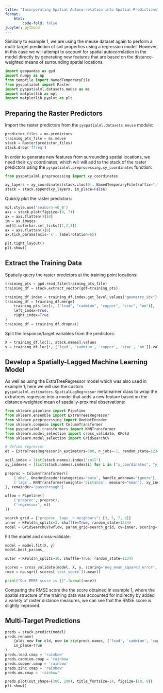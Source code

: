 ---
title: "Incorporating Spatial Autocorrelation into Spatial Predictions"
format: 
    html:
        code-fold: false
jupyter: python3
---

Similarly to example 1, we are using the meuse dataset again to perform a multi-target prediction of soil properties using a regression model. However, in this case we will attempt to account for spatial autocorrelation in the model directly by generating new features that are based on the distance-weighted means of surrounding spatial locations.

```{python}
import geopandas as gpd
import numpy as np
from tempfile import NamedTemporaryFile
from pyspatialml import Raster
import pyspatialml.datasets.meuse as ms
import matplotlib as mpl
import matplotlib.pyplot as plt
```

## Preparing the Raster Predictors

Import the raster predictors from the `pyspatialml.datasets.meuse` module:

```{python}
predictor_files = ms.predictors
training_pts_file = ms.meuse
stack = Raster(predictor_files)
stack.drop('ffreq')
```

In order to generate new features from surrounding spatial locations, we need their x,y coordinates, which will will add to the stack of the raster predictors using the `pyspatialml.preprocessing.xy_coordinates` function:

```{python}
from pyspatialml.preprocessing import xy_coordinates

xy_layers = xy_coordinates(stack.iloc[0], NamedTemporaryFile(suffix=".tif").name)
stack = stack.append(xy_layers, in_place=False)
```

Quickly plot the raster predictors:

```{python}
mpl.style.use('seaborn-v0_8')
axs = stack.plot(figsize=(9, 7))
ax = axs.flatten()[10]
im = ax.images
im[0].colorbar.set_ticks([1,2,3])
ax = axs.flatten()[8]
ax.tick_params(axis='x', labelrotation=65)

plt.tight_layout()
plt.show()
```

## Extract the Training Data

Spatially query the raster predictors at the training point locations:

```{python}
training_pts = gpd.read_file(training_pts_file)
training_df = stack.extract_vector(gdf=training_pts)

training_df.index = training_df.index.get_level_values("geometry_idx")
training_df = training_df.merge(
    training_pts.loc[:, ("lead", "cadmium", "copper", "zinc", "om")], 
    left_index=True, 
    right_index=True
) 
training_df = training_df.dropna()
```

Split the response/target variables from the predictors:

```{python}
X = training_df.loc[:, stack.names].values
y = training_df.loc[:, ['lead', 'cadmium', 'copper', 'zinc', 'om']].values
```

## Develop a Spatially-Lagged Machine Learning Model

As well as using the ExtraTreeRegressor model which was also used in example 1, here we will use the custom `pyspatialml.estimators.SpatialLagRegressor` metalearner class to wrap the extratrees regressor into a model that adds a new feature based on the distance-weighted mean of spatially-proximal observations:

```{python}
from sklearn.pipeline import Pipeline
from sklearn.ensemble import ExtraTreesRegressor
from sklearn.preprocessing import OneHotEncoder
from sklearn.compose import ColumnTransformer
from pyspatialml.transformers import KNNTransformer
from sklearn.model_selection import cross_validate, KFold
from sklearn.model_selection import GridSearchCV

# define regressor
et = ExtraTreesRegressor(n_estimators=500, n_jobs=-1, random_state=1234)

soil_index = list(stack.names).index("soil")
xy_indexes = [list(stack.names).index(i) for i in ["x_coordinates", "y_coordinates"]]

preproc = ColumnTransformer([
    ('ohe', OneHotEncoder(categories='auto', handle_unknown='ignore'), [soil_index]),
    ('lags', KNNTransformer(weights='distance', measure="mean"), xy_indexes)
], remainder='passthrough')

wflow = Pipeline([
    ('preproc', preproc),
    ('regressor', et)
])

search_grid = {"preproc__lags__n_neighbors": [3, 5, 7, 9]}
inner = KFold(n_splits=3, shuffle=True, random_state=1234)
model = GridSearchCV(wflow, param_grid=search_grid, cv=inner, scoring="r2")
```

Fit the model and cross-validate:

```{python}
model = model.fit(X, y)
model.best_params_
```

```{python}
outer = KFold(n_splits=10, shuffle=True, random_state=1234)

scores = cross_validate(model, X, y, scoring='neg_mean_squared_error', cv=outer, n_jobs=1)
rmse = np.sqrt(-scores['test_score']).mean()

print("Our RMSE score is {}".format(rmse))
```

Comparing the RMSE score the the score obtained in example 1, where the spatial structure of the training data was accounted for indirectly by added a variety of raster distance measures, we can see that the RMSE score is slightly improved.

## Multi-Target Predictions

```{python}
preds = stack.predict(model)
preds.rename(
    {old: new for old, new in zip(preds.names, ['lead', 'cadmium', 'copper', 'zinc', 'om'])},
    in_place=True
)
preds.lead.cmap = 'rainbow'
preds.cadmium.cmap = 'rainbow'
preds.copper.cmap = 'rainbow'
preds.zinc.cmap = 'rainbow'
preds.om.cmap = 'rainbow'
```

```{python}
preds.plot(out_shape=(200, 200), title_fontsize=14, figsize=(10, 8))
plt.show()
```

